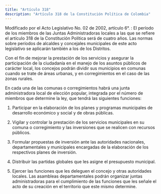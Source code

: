 ```yaml
---
title: "Artículo 318"
description: "Artículo 318 de la Constitución Política de Colombia"
---
```


<Warning>Modificado por el Acto Legislativo No. 02 de 2002, artículo 6°. : El período de los miembros de las Juntas Administradoras locales a las que se refiere el artículo 318 de la Constitución Política será de cuatro años.
Las normas sobre períodos de alcaldes y concejales municipales de este acto legislativo se aplicarán también a los de los Distritos. </Warning>

Con el fin de mejorar la prestación de los servicios y asegurar la participación de la ciudadanía en el manejo de los asuntos públicos de carácter local, los concejos podrán dividir sus municipios en comunas cuando se trate de áreas urbanas, y en corregimientos en el caso de las zonas rurales.

En cada una de las comunas o corregimientos habrá una junta administradora local de elección popular, integrada por el número de miembros que determine la ley, que tendrá las siguientes funciones:

1. Participar en la elaboración de los planes y programas municipales de desarrollo económico y social y de obras públicas.

2. Vigilar y controlar la prestación de los servicios municipales en su comuna o corregimiento y las inversiones que se realicen con recursos públicos.

3. Formular propuestas de inversión ante las autoridades nacionales, departamentales y municipales encargadas de la elaboración de los respectivos planes de inversión.

4. Distribuir las partidas globales que les asigne el presupuesto municipal.

5. Ejercer las funciones que les deleguen el concejo y otras autoridades locales. Las asambleas departamentales podrán organizar juntas administradoras para el cumplimiento de las funciones que les señale el acto de su creación en el territorio que este mismo determine.
